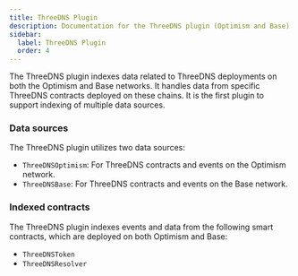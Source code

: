 ```yaml
---
title: ThreeDNS Plugin
description: Documentation for the ThreeDNS plugin (Optimism and Base)
sidebar:
  label: ThreeDNS Plugin
  order: 4
---
```


The ThreeDNS plugin indexes data related to ThreeDNS deployments on both the Optimism and Base networks. It handles data from specific ThreeDNS contracts deployed on these chains. It is the first plugin to support indexing of multiple data sources.

### Data sources

The ThreeDNS plugin utilizes two data sources:

- `ThreeDNSOptimism`: For ThreeDNS contracts and events on the Optimism network.
- `ThreeDNSBase`: For ThreeDNS contracts and events on the Base network.

### Indexed contracts

The ThreeDNS plugin indexes events and data from the following smart contracts, which are deployed on both Optimism and Base:

- `ThreeDNSToken`
- `ThreeDNSResolver`
